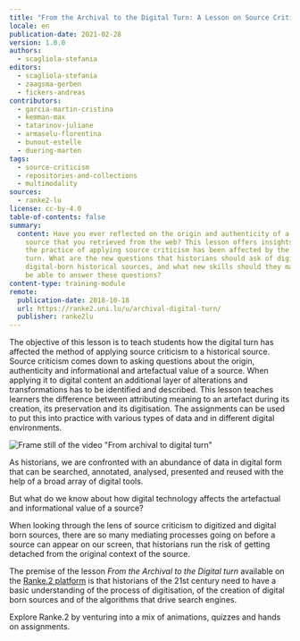 ```yaml
---
title: "From the Archival to the Digital Turn: A Lesson on Source Criticism"
locale: en
publication-date: 2021-02-28
version: 1.0.0
authors:
  - scagliola-stefania
editors:
  - scagliola-stefania
  - zaagsma-gerben
  - fickers-andreas
contributors:
  - garcia-martin-cristina
  - kemman-max
  - tatarinov-juliane
  - armaselu-florentina
  - bunout-estelle
  - duering-marten
tags:
  - source-criticism
  - repositories-and-collections
  - multimodality
sources:
  - ranke2-lu
license: cc-by-4.0
table-of-contents: false
summary:
  content: Have you ever reflected on the origin and authenticity of a historical
    source that you retrieved from the web? This lesson offers insights into how
    the practice of applying source criticism has been affected by the digital
    turn. What are the new questions that historians should ask of digitised and
    digital-born historical sources, and what new skills should they master to
    be able to answer these questions?
content-type: training-module
remote:
  publication-date: 2018-10-18
  url: https://ranke2.uni.lu/u/archival-digital-turn/
  publisher: ranke2lu
---
```

The objective of this lesson is to teach students how the digital turn has affected the method of applying source criticism to a historical source. Source criticism comes down to asking questions about the origin, authenticity and informational and artefactual value of a source. When applying it to digital content an additional layer of alterations and transformations has to be identified and described. This lesson teaches learners the difference between attributing meaning to an artefact during its creation, its preservation and its digitisation. The assignments can be used to put this into practice with various types of data and in different digital environments.

![Frame still of the video "From archival to digital turn"](/assets/content/assets/en/resources/external/from-the-archival-to-the-digital-turn-a-lesson-on-source-criticism/archival-digital-turn.png)

As historians, we are confronted with an abundance of data in digital form that can be searched, annotated, analysed, presented and reused with the help of a broad array of digital tools.

But what do we know about how digital technology affects the artefactual and informational value of a source?

When looking through the lens of source criticism to digitized and digital born sources, there are so many mediating processes going on before a source can appear on our screen, that historians run the risk of getting detached from the original context of the source.

The premise of the lesson *From the Archival to the Digital turn* available on the [Ranke.2 platform](https://ranke2.uni.lu/u/archival-digital-turn/) is that historians of the 21st century need to have a basic understanding of the process of digitisation, of the creation of digital born sources and of the algorithms that drive search engines.

Explore Ranke.2 by venturing into a mix of animations, quizzes and hands on assignments.

<ExternalResource title="Interested in learning more?" subtitle="Check out From the Archival to the Digital turn: a lesson on Source Criticism" url="https://ranke2.uni.lu/u/archival-digital-turn/" />
